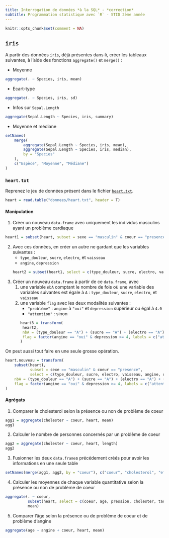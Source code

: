 ```yaml
---
title: Interrogation de données *à la SQL* - *correction*
subtitle: Programmation statistique avec `R` - STID 2ème année
---
```


```r
knitr::opts_chunk$set(comment = NA)
```

## `iris`

A partir des données `iris`, déjà présentes dans `R`, créer les tableaux suivantes, à l'aide des fonctions `aggregate()` et `merge()` :

- Moyenne
```r
aggregate(. ~ Species, iris, mean)
```
- Ecart-type
```r
aggregate(. ~ Species, iris, sd)
```
- Infos sur `Sepal.Length`
```r
aggregate(Sepal.Length ~ Species, iris, summary)
```
- Moyenne et médiane
```r
setNames(
    merge(
        aggregate(Sepal.Length ~ Species, iris, mean),
        aggregate(Sepal.Length ~ Species, iris, median),
        by = "Species"
    ), 
    c("Espèce", "Moyenne", "Médiane")
)
```


### `heart.txt`

Reprenez le jeu de données présent dans le fichier [`heart.txt`](donnees/heart.txt).

```r
heart = read.table("donnees/heart.txt", header = T)
```

#### Manipulation

1. Créer un nouveau `data.frame` avec uniquement les individus masculins ayant un problème cardiaque 
```r
heart1 = subset(heart, subset = sexe == "masculin" & coeur == "presence")
```
2. Avec ces données, en créer un autre ne gardant que les variables suivantes :
    - `type_douleur`, `sucre`, `electro`, et `vaisseau`
    - `angine`, `depression`
```r
heart2 = subset(heart1, select = c(type_douleur, sucre, electro, vaisseau, angine, depression))
```
3. Créer un nouveau `data.frame` à partir de ce `data.frame`, avec
    1. une variable `nbA` comptant le nombre de fois où une variable des variables suivantes est égale à `A` : `type_douleur`, `sucre`, `electro`, et `vaisseau`
    2. une variable `flag` avec les deux modalités suivantes :
        - `"problème"` : `angine` à `"oui"` et `depression` supérieur ou égal à `4.0`
        - `"attention"` : sinon
```r
heart3 = transform(
    heart2,
    nbA = (type_douleur == "A") + (sucre == "A") + (electro == "A") + (vaisseau == "A"),
    flag = factor(angine == "oui" & depression >= 4, labels = c("attention", "problème"))
)
```

On peut aussi tout faire en une seule grosse opération.

```r
heart.nouveau = transform(
    subset(heart1, 
           subset = sexe == "masculin" & coeur == "presence",
           select = c(type_douleur, sucre, electro, vaisseau, angine, depression)),
    nbA = (type_douleur == "A") + (sucre == "A") + (electro == "A") + (vaisseau == "A"),
    flag = factor(angine == "oui" & depression >= 4, labels = c("attention", "problème"))
)
```

#### Agrégats

1. Comparer le cholesterol selon la présence ou non de problème de coeur
```r
agg1 = aggregate(cholester ~ coeur, heart, mean)
agg1
```
2. Calculer le nombre de personnes concernés par un problème de coeur
```r
agg2 = aggregate(cholester ~ coeur, heart, length)
agg2
```
3. Fusionner les deux `data.frame`s précédement créés pour avoir les informations en une seule table
```r
setNames(merge(agg1, agg2, by = "coeur"), c("coeur", "cholesterol", "effectifs"))
```
4. Calculer les moyennes de chaque variable quantitative selon la présence ou non de problème de coeur
```r
aggregate(. ~ coeur,
          subset(heart, select = c(coeur, age, pression, cholester, taux_max, depression)),
          mean)
```
5. Comparer l'âge selon la présence ou de problème de coeur et de problème d'angine
```r
aggregate(age ~ angine + coeur, heart, mean)
```





